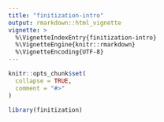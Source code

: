 ```yaml
---
title: "finitization-intro"
output: rmarkdown::html_vignette
vignette: >
  %\VignetteIndexEntry{finitization-intro}
  %\VignetteEngine{knitr::rmarkdown}
  %\VignetteEncoding{UTF-8}
---
```


```r
knitr::opts_chunk$set(
  collapse = TRUE,
  comment = "#>"
)
```

```r
library(finitization)
```
